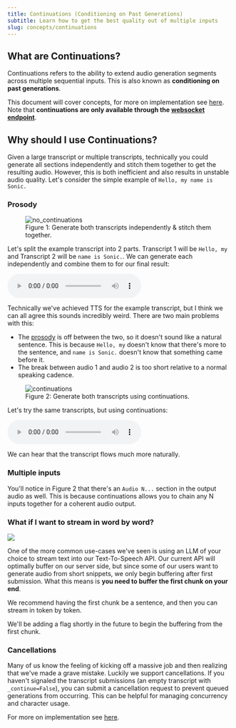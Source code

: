 ```yaml
---
title: Continuations (Conditioning on Past Generations)
subtitle: Learn how to get the best quality out of multiple inputs
slug: concepts/continuations
---
```


## What are Continuations?

Continuations refers to the ability to extend audio generation segments across multiple sequential inputs. This is also known as **conditioning on past generations**.

This document will cover concepts, for more on implementation see [here](/reference/web-socket/stream-speech/working-with-web-sockets#input-streaming-with-contexts). Note that **continuations are only available through the [websocket endpoint](/reference/web-socket/stream-speech/stream-speech)**.

## Why should I use Continuations?

Given a large transcript or multiple transcripts, technically you could generate all sections independently and stitch them together to get the resulting audio. However, this is both inefficient and also results in unstable audio quality. Let's consider the simple example of `Hello, my name is Sonic.`

### Prosody

<figure>
    <img src="/assets/images/concepts_continuations_without_continuations.png" alt="no_continuations" />
    <figcaption>Figure 1: Generate both transcripts independently & stitch them together.</figcaption>
</figure>

Let's split the example transcript into 2 parts. Transcript 1 will be `Hello, my` and Transcript 2 will be `name is Sonic.`. We can generate each independently and combine them to for our final result:


<audio controls src="/assets/audio/concepts_continuations_without_continuations.wav">
  Your browser does not support the audio element.
</audio>

Technically we've achieved TTS for the example transcript, but I think we can all agree this sounds incredibly weird. There are two main problems with this:
- The [prosody](https://en.wikipedia.org/wiki/Prosody_(linguistics)) is off between the two, so it doesn't sound like a natural sentence. This is because `Hello, my` doesn't know that there's more to the sentence, and `name is Sonic.` doesn't know that something came before it.
- The break between audio 1 and audio 2 is too short relative to a normal speaking cadence.

<figure>
    <img src="/assets/images/concepts_continuations_with_continuations.png" alt="continuations" />
    <figcaption>Figure 2: Generate both transcripts using continuations.</figcaption>
</figure>

Let's try the same transcripts, but using continuations:

<audio controls src="/assets/audio/concepts_continuations_with_continuations.wav">
  Your browser does not support the audio element.
</audio>

We can hear that the transcript flows much more naturally. 

### Multiple inputs

You'll notice in Figure 2 that there's an `Audio N...` section in the output audio as well. This is because continuations allows you to chain any N inputs together for a coherent audio output.

### What if I want to stream in word by word?

![](/assets/images/concepts_continuations_multiple_inputs.png)

One of the more common use-cases we've seen is using an LLM of your choice to stream text into our Text-To-Speech API. Our current API will optimally buffer on our server side, but since some of our users want to generate audio from short snippets, we only begin buffering after first submission. What this means is **you need to buffer the first chunk on your end**.

<Note>
We recommend having the first chunk be a sentence, and then you can stream in token by token.
</Note>

We'll be adding a flag shortly in the future to begin the buffering from the first chunk.

### Cancellations

Many of us know the feeling of kicking off a massive job and then realizing that we've made a grave mistake. Luckily we support cancellations. If you haven't signaled the transcript submissions (an empty transcript with `_continue=False`), you can submit a cancellation request to prevent queued generations from occurring. This can be helpful for managing concurrency and character usage.

For more on implementation see [here](/reference/web-socket/stream-speech/working-with-web-sockets#cancelling-requests).

